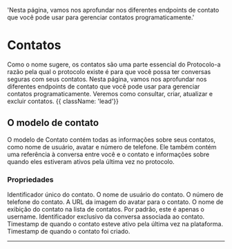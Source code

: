 'Nesta página, vamos nos aprofundar nos diferentes endpoints de contato que você pode usar para gerenciar contatos programaticamente.'

# Contatos

Como o nome sugere, os contatos são uma parte essencial do Protocolo-a razão pela qual o protocolo existe é para que você possa ter conversas seguras com seus contatos. Nesta página, vamos nos aprofundar nos diferentes endpoints de contato que você pode usar para gerenciar contatos programaticamente. Veremos como consultar, criar, atualizar e excluir contatos. {{ className: 'lead'}}

## O modelo de contato

O modelo de Contato contém todas as informações sobre seus contatos, como nome de usuário, avatar e número de telefone. Ele também contém uma referência à conversa entre você e o contato e informações sobre quando eles estiveram ativos pela última vez no protocolo.

### Propriedades

<Properties>
<Property name= " id " type="string">
Identificador único do contato.
</Property>
<Property name=" username " type="string">
O nome de usuário do contato.
</Property>
<Property name=" phone_number " type="string">
O número de telefone do contato.
</Property>
<Property name=" avatar_url "type= "string">
A URL da imagem do avatar para o contato.
</Property>
<Property name=" display_name " type="string">
O nome de exibição do contato na lista de contatos. Por padrão, este é apenas o
username.
</Property>
<Property name=" conversation_id " type="string">
Identificador exclusivo da conversa associada ao contato.
</Property>
<Property name=" last_active_at " type="timestamp">
Timestamp de quando o contato esteve ativo pela última vez na plataforma.
</Property>
<Property name=" created_at " type="timestamp">
Timestamp de quando o contato foi criado.
</Property>
</Properties>

---